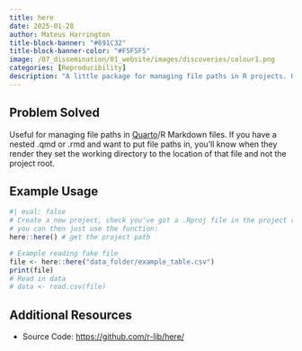 ```yaml
---
title: here
date: 2025-01-28
author: Mateus Harrington
title-block-banner: "#691C32"
title-block-banner-color: "#F5F5F5"
image: /07_dissemination/01_website/images/discoveries/colour1.png
categories: [Reproducibility]
description: "A little package for managing file paths in R projects. Using `here` you can always get file paths that're relative to the project root which're expanded to the full system path."
---
```


## Problem Solved
Useful for managing file paths in [Quarto](https://quarto.org/)/R Markdown files. If you have a nested .qmd or .rmd and want to put file paths in, you'll know when they render they set the working directory to the location of that file and not the project root.

## Example Usage

```r
#| eval: false
# Create a new project, check you've got a .Rproj file in the project root.
# you can then just use the function:
here::here() # get the project path

# Example reading fake file
file <- here::here("data_folder/example_table.csv")
print(file)
# Read in data
# data <- read.csv(file)
```

## Additional Resources
- Source Code: [https://github.com/r-lib/here/](https://github.com/r-lib/here/)

